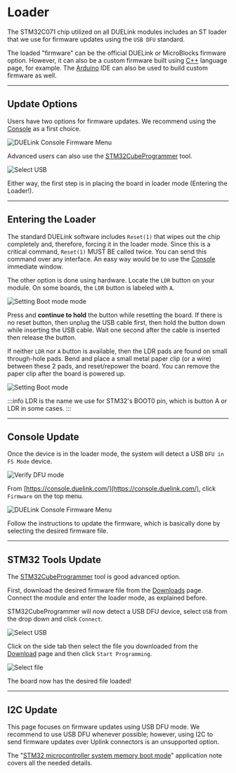 # Loader


The STM32C071 chip utilized on all DUELink modules includes an ST loader that we use for firmware updates using the `USB DFU` standard. 

The loaded "firmware" can be the official DUELink or MicroBlocks firmware option. However, it can also be a custom firmware built using [C++](./language/cpp) language page, for example. The [Arduino](./hw/arduino) IDE can also be used to build custom firmware as well.

---

## Update Options

Users have two options for firmware updates. We recommend using the [Console](./console) as a first choice.

![DUELink Console Firmware Menu](pathname:///img/console-firmware.png)

Advanced users can also use the [STM32CubeProgrammer](https://www.st.com/en/development-tools/stm32cubeprog.html) tool.

![Select USB](pathname:///img/stm-select-usb.png)

Either way, the first step is in placing the board in loader mode (Entering the Loader!).

---

## Entering the Loader

The standard DUELink software includes `Reset(1)` that wipes out the chip completely and, therefore, forcing it in the loader mode. Since this is a critical command, `Reset(1)` MUST BE called twice. You can send this command over any interface. An easy way would be to use the [Console](./console) immediate window.

The other option is done using hardware. Locate the `LDR` button on your module. On some boards, the `LDR` button is labeled with `A`.

![Setting Boot mode mode](pathname:///img/ldr-a-buttons.png)

Press and **continue to hold** the button while resetting the board. If there is no reset button, then unplug the USB cable first, then hold the button down while inserting the USB cable. Wait one second after the cable is inserted then release the button.

If neither `LDR` nor `A` button is available, then the LDR pads are found on small through-hole pads. Bend and place a small metal paper clip (or a wire) between these 2 pads, and reset/repower the board. You can remove the paper clip after the board is powered up.

![Setting Boot mode](pathname:///img/boot-mode.png)

:::info
LDR is the name we use for STM32's BOOT0 pin, which is button A or LDR in some cases. 
:::

---

## Console Update

Once the device is in the loader mode, the system will detect a USB `DFU in FS Mode` device.

![Verify DFU mode](pathname:///img/device-manager-dfu.png)

From [https://console.duelink.com/](https://console.duelink.com/), click `Firmware` on the top menu.

![DUELink Console Firmware Menu](pathname:///img/due-firmware.png)

Follow the instructions to update the firmware, which is basically done by selecting the desired firmware file.

---

## STM32 Tools Update

The [STM32CubeProgrammer](https://www.st.com/en/development-tools/stm32cubeprog.html) tool is good advanced option.

First, download the desired firmware file from the [Downloads](./downloads) page. Connect the module and enter the loader mode, as explained before.

STM32CubeProgrammer will now detect a USB DFU device, select `USB` from the drop down and click `Connect`.

![Select USB](pathname:///img/stm-select-usb.png)

Click on the side tab then select the file you downloaded from the [Download](./downloads) page and then click `Start Programming`.

![Select file](pathname:///img/stm-selectfile-program.png)

The board now has the desired file loaded!

---

## I2C Update

This page focuses on firmware updates using USB DFU mode. We recommend to use USB DFU whenever possible; however, using I2C to send firmware updates over Uplink connectors is an unsupported option.

The "[STM32 microcontroller system memory boot mode](https://www.st.com/resource/en/application_note/an2606-stm32-microcontroller-system-memory-boot-mode-stmicroelectronics.pdf)" application note covers all the needed details.
